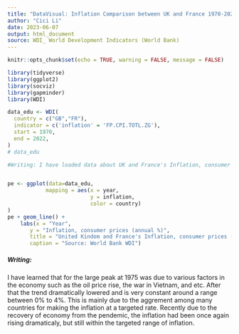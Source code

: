 ---
title: "DataVisual: Inflation Comparison between UK and France 1970-2020"
author: "Cici Li"
date: 2023-06-07
output: html_document
source: WDI_ World Development Indicators (World Bank)
---
```{r setup, include=FALSE}
knitr::opts_chunk$set(echo = TRUE, warning = FALSE, message = FALSE)
```

```{r, include=FALSE}
library(tidyverse)
library(ggplot2)
library(socviz)
library(gapminder)
library(WDI)
```


```{r}
data_edu <- WDI(
  country = c("GB","FR"),
  indicator = c('inflation' = 'FP.CPI.TOTL.ZG'),
  start = 1970,
  end = 2022,
)
# data_edu

#Writing: I have loaded data about UK and France's Inflation, consumer prices (annual %) from 1970 to 2020. I chose this data because I want to see if the Covid-19 Pendemic had brought any impact on inflation in these two regions.


pe <- ggplot(data=data_edu,
            mapping = aes(x = year,
                          y = inflation,
                          color = country)
)
pe + geom_line() + 
    labs(x = "Year",
       y = "Inflation, consumer prices (annual %)",
       title = "United Kindom and France's Inflation, consumer prices (annual %) 1970-2020",
       caption = "Source: World Bank WDI")

```

##### Writing:

I have learned that for the large peak at 1975 was due to various factors in the economy such as the oil price rise, the war in Vietnam, and etc. After that the trend dramatically lowered and is very constant around a range between 0% to 4%. This is mainly due to the aggrement among many countries for making the inflation at a targeted rate. Recently due to the recovery of economy from the pendemic, the inflation had been once again rising dramaticaly, but still within the targeted range of inflation.




